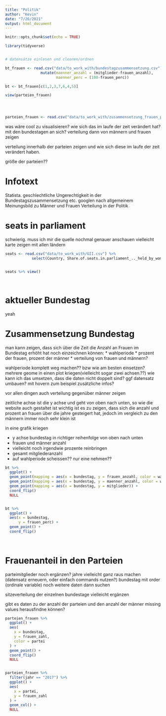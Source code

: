 ```yaml
---
title: "Politik"
author: "Kevin"
date: "7/26/2021"
output: html_document
---
```


```r
knitr::opts_chunk$set(echo = TRUE)

library(tidyverse)


# datensätze einlesen und cleanen/ordnen

bt_frauen <- read.csv("data/to_work_with/bundestagzusammensetzung.csv") %>% 
                mutate(maenner_anzahl = (mitglieder-frauen_anzahl),
                       maenner_perc = (100-frauen_perc))

bt <- bt_frauen[c(1,2,3,7,6,4,5)]

view(parteien_frauen)




parteien_frauen <- read.csv("data/to_work_with/zusammensetzung_frauen_parteien.csv")

```
was wäre cool zu visualisieren?
wie sich das im laufe der zeit verändert hat? mit den bundestagen an sich?
verteilung dann von männern und frauen zeigen

verteilung innerhalb der parteien zeigen und wie sich diese im laufe der zeit verändert haben.

größe der parteien??




# Infotext

Statista. geschlechtliche Ungerechtigkeit in der Bundestagszusammensetzung etc.
googlen nach allgemeinem Meinungsbild zu Männer und Frauen Verteilung in der Politik


# seats in parliament

schwierig. muss ich mir die quelle nochmal genauer anschauen
vielleicht karte zeigen mit allen ländern


```r

seats <- read.csv("data/to_work_with/GII.csv") %>% 
            select(Country, Share.of.seats.in.parliament_.._held_by_women.)


seats %>% view()




```


# aktueller Bundestag

yeah



# Zusammensetzung Bundestag 

man kann zeigen, dass sich über die Zeit die Anzahl an Frauen im Bundestag erhöht hat
noch einzeichnen können:
* wahlperiode
* prozent der frauen, prozent der männer
* verteilung von frauen und männern?


wahlperiode komplett weg machen?? bzw wie am besten einsetzen?
mehrere geome in einen plot kriegen(vielleicht sogar zwei achsen.??)
wie kann ich das umsetzen, dass die daten nicht doppelt sind? ggf datensatz umbauen? mit hovern zum beispiel zusätzliche infos?

vor allen dingen auch verteilung gegenüber männer zeigen

zeitliche achse ist die y achse und geht von oben nach unten, so wie die website auch gestaltet ist
wichtig ist es zu zeigen, dass sich die anzahl und prozent an frauen über die jahre gesteigert hat, jedoch im vergleich zu den männern immer noch sehr klein ist


in eine grafik kriegen

* y achse bundestag in richtiger reihenfolge von oben nach unten
* frauen und männer anzahl
* vielleicht noch irgendwie prozente reinbringen
* gesamt mitgliederanzahl
* auf wahlperiode scheissen?? nur eine nehmen??


```r

bt %>%
  ggplot() +
  geom_point(mapping = aes(x = bundestag, y = frauen_anzahl, color = wahlperiode)) +
  geom_point(mapping = aes(x = bundestag, y = maenner_anzahl, color = wahlperiode)) +
  geom_point(mapping = aes(x = bundestag, y = mitglieder)) +
  coord_flip()
  NULL


bt %>% 
  ggplot() +
  aes(x = bundestag,
      y = frauen_perc) +
  geom_point() +
  coord_flip()
  
  


```

# Frauenanteil in den Parteien

parteimitglieder noch ergänzen?
jahre vielleicht ganz raus machen (datensatz erneuern, oder einfach commands nutzen?)
bundestag mit order (ordinale variable)
noch weitere daten dann suchen

sitzeverteilung der einzelnen bundestage vielleicht ergänzen


gibt es daten zu der anzahl der parteien und den anzahl der männer
missing values herausfindne können?

```r
parteien_frauen %>%
  ggplot() +
  aes(
    x = bundestag,
    y = frauen_zahl,
    color = partei
  ) +
  geom_point() +
  coord_flip()
  NULL


parteien_frauen %>%
  filter(jahr == "2017") %>% 
  ggplot() +
  aes(
    x = partei,
    y = frauen_zahl
  ) +
  geom_col() +
  NULL


```


